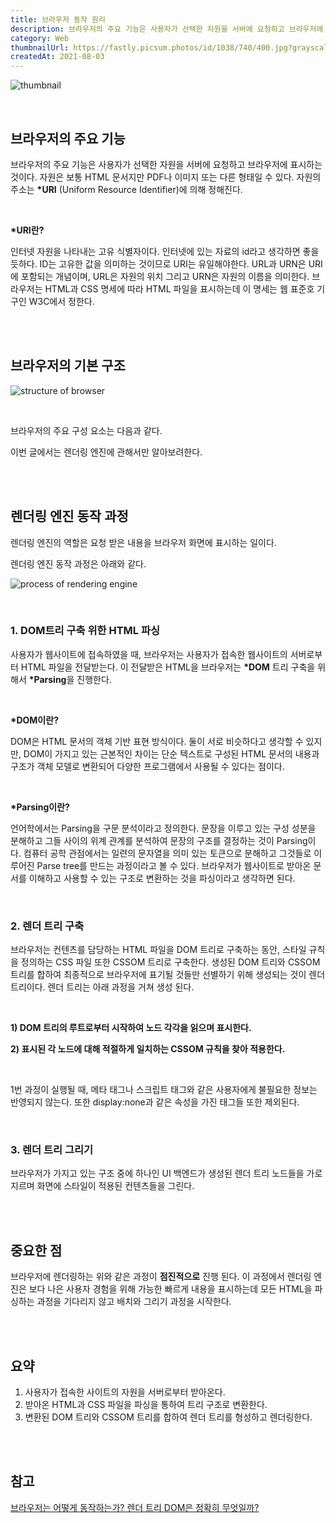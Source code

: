 ```yaml
---
title: 브라우저 동작 원리
description: 브라우저의 주요 기능은 사용자가 선택한 자원을 서버에 요청하고 브라우저에 표시하는 것이다. 자원은 보통HTML 문서지만 PDF나 이미지 또는 다른 형태일 수 있다. 자원의 주소는 URI(Uniform Resource Identifier)에 의해 정해진다.
category: Web
thumbnailUrl: https://fastly.picsum.photos/id/1038/740/400.jpg?grayscale&hmac=zp8vCIii1aO7BL8NLrE_A7Xo3EFFDNfOBCXUSlSFKx0
createdAt: 2021-08-03
---
```


![thumbnail](https://fastly.picsum.photos/id/1038/740/400.jpg?grayscale&hmac=zp8vCIii1aO7BL8NLrE_A7Xo3EFFDNfOBCXUSlSFKx0)

<br />

## 브라우저의 주요 기능

브라우저의 주요 기능은 사용자가 선택한 자원을 서버에 요청하고 브라우저에 표시하는 것이다. 자원은 보통 HTML 문서지만 PDF나 이미지 또는 다른 형태일 수 있다. 자원의 주소는 **\*URI** (Uniform Resource Identifier)에 의해 정해진다.

<br />

**\*URI란?**

인터넷 자원을 나타내는 고유 식별자이다. 인터넷에 있는 자료의 id라고 생각하면 좋을 듯하다. ID는 고유한 값을 의미하는 것이므로 URI는 유일해야한다. URL과 URN은 URI에 포함되는 개념이며, URL은 자원의 위치 그리고 URN은 자원의 이름을 의미한다. 브라우저는 HTML과 CSS 명세에 따라 HTML 파일을 표시하는데 이 명세는 웹 표준호 기구인 W3C에서 정한다.

<br />
<br />

## 브라우저의 기본 구조

![structure of browser](https://res.cloudinary.com/dr4ka7tze/image/upload/v1710393718/%EB%B8%94%EB%A1%9C%EA%B7%B8/%EB%B8%8C%EB%9D%BC%EC%9A%B0%EC%A0%80_%EB%8F%99%EC%9E%91_%EC%9B%90%EB%A6%AC/ko_1.png)

<br />

브라우저의 주요 구성 요소는 다음과 같다.

이번 글에서는 렌더링 엔진에 관해서만 알아보려한다.

<br />
<br />

## 렌더링 엔진 동작 과정

렌더링 엔진의 역할은 요청 받은 내용을 브라우저 화면에 표시하는 일이다.

렌더링 엔진 동작 과정은 아래와 같다.

![process of rendering engine](https://res.cloudinary.com/dr4ka7tze/image/upload/v1710393719/%EB%B8%94%EB%A1%9C%EA%B7%B8/%EB%B8%8C%EB%9D%BC%EC%9A%B0%EC%A0%80_%EB%8F%99%EC%9E%91_%EC%9B%90%EB%A6%AC/ko_2.png)

<br />

### **1. DOM트리 구축 위한 HTML 파싱**

사용자가 웹사이트에 접속하였을 때, 브라우저는 사용자가 접속한 웹사이트의 서버로부터 HTML 파일을 전달받는다. 이 전달받은 HTML을 브라우저는 **\*DOM** 트리 구축을 위해서 **\*Parsing**을 진행한다.

<br />

**\*DOM이란?**

DOM은 HTML 문서의 객체 기반 표현 방식이다. 둘이 서로 비슷하다고 생각할 수 있지만, DOM이 가지고 있는 근본적인 차이는 단순 텍스트로 구성된 HTML 문서의 내용과 구조가 객체 모델로 변환되어 다양한 프로그램에서 사용될 수 있다는 점이다.

<br />

**\*Parsing이란?**

언어학에서는 Parsing을 구문 분석이라고 정의한다. 문장을 이루고 있는 구성 성분을 분해하고 그들 사이의 위계 관계를 분석하여 문장의 구조를 결정하는 것이 Parsing이다. 컴퓨터 공학 관점에서는 일련의 문자열을 의미 있는 토큰으로 분해하고 그것들로 이루어진 Parse tree를 만드는 과정이라고 볼 수 있다. 브라우저가 웹사이트로 받아온 문서를 이해하고 사용할 수 있는 구조로 변환하는 것을 파싱이라고 생각하면 된다.

<br />

### 2. 렌더 트리 구축

브라우저는 컨텐츠를 담당하는 HTML 파일을 DOM 트리로 구축하는 동안, 스타일 규칙을 정의하는 CSS 파일 또한 CSSOM 트리로 구축한다. 생성된 DOM 트리와 CSSOM 트리를 합하여 최종적으로 브라우저에 표기될 것들만 선별하기 위해 생성되는 것이 렌더 트리이다. 렌더 트리는 아래 과정을 거쳐 생성 된다.

<br />

**1) DOM 트리의 루트로부터 시작하여 노드 각각을 읽으며 표시한다.**

**2) 표시된 각 노드에 대해 적절하게 일치하는 CSSOM 규칙을 찾아 적용한다.**

<br />

1번 과정이 실행될 때, 메타 태그나 스크립트 태그와 같은 사용자에게 불필요한 정보는 반영되지 않는다. 또한 display:none과 같은 속성을 가진 태그들 또한 제외된다.

<br />

### 3. 렌더 트리 그리기

브라우저가 가지고 있는 구조 중에 하나인 UI 백엔드가 생성된 렌더 트리 노드들을 가로지르며 화면에 스타일이 적용된 컨텐츠들을 그린다.

<br />
<br />

## 중요한 점

브라우저에 렌더링하는 위와 같은 과정이 **점진적으로** 진행 된다. 이 과정에서 렌더링 엔진은 보다 나은 사용자 경험을 위해 가능한 빠르게 내용을 표시하는데 모든 HTML을 파싱하는 과정을 기다리지 않고 배치와 그리기 과정을 시작한다.

<br />
<br />

## 요약

1. 사용자가 접속한 사이트의 자원을 서버로부터 받아온다.
2. 받아온 HTML과 CSS 파일을 파싱을 통하여 트리 구조로 변환한다.
3. 변환된 DOM 트리와 CSSOM 트리를 합하여 렌더 트리를 형성하고 렌더링한다.

<br />
<br />

## 참고

<a href="https://d2.naver.com/helloworld/59361" target="_blank">
  브라우저는 어떻게 동작하는가?
</a>
<a href="https://onlydev.tistory.com/9" target="_blank">
  렌더 트리
</a>
<a href="https://wit.nts-corp.com/2019/02/14/5522" target="_blank">
  DOM은 정확히 무엇일까?
</a>
